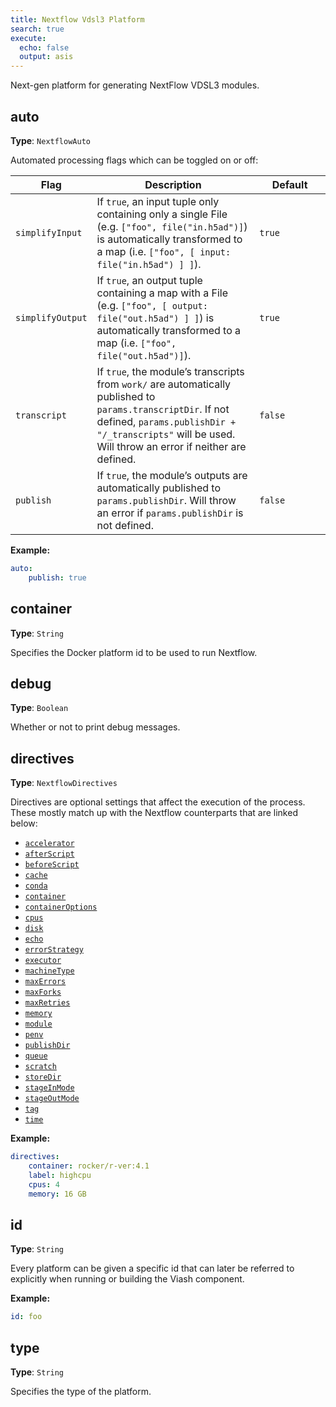 ```yaml
---
title: Nextflow Vdsl3 Platform
search: true
execute:
  echo: false
  output: asis
---
```


Next-gen platform for generating NextFlow VDSL3 modules.

## auto

**Type**: `NextflowAuto`

Automated processing flags which can be toggled on or off:  

| Flag | Description | Default |
|---|---------|----|
| `simplifyInput` | If `true`, an input tuple only containing only a single File (e.g. `["foo", file("in.h5ad")]`) is automatically transformed to a map (i.e. `["foo", [ input: file("in.h5ad") ] ]`). | `true` |
| `simplifyOutput` | If `true`, an output tuple containing a map with a File (e.g. `["foo", [ output: file("out.h5ad") ] ]`) is automatically transformed to a map (i.e. `["foo", file("out.h5ad")]`). | `true` |
| `transcript` | If `true`, the module's transcripts from `work/` are automatically published to `params.transcriptDir`. If not defined, `params.publishDir + "/_transcripts"` will be used. Will throw an error if neither are defined. | `false` |
| `publish` | If `true`, the module's outputs are automatically published to `params.publishDir`.  Will throw an error if `params.publishDir` is not defined. | `false` |



**Example:**

```yaml
auto:
    publish: true
```

## container

**Type**: `String`

Specifies the Docker platform id to be used to run Nextflow.

## debug

**Type**: `Boolean`

Whether or not to print debug messages.

## directives

**Type**: `NextflowDirectives`

Directives are optional settings that affect the execution of the process. These mostly match up with the Nextflow counterparts that are linked below:  

 - [`accelerator`](https://www.nextflow.io/docs/latest/process.html#accelerator)
 - [`afterScript`](https://www.nextflow.io/docs/latest/process.html#afterscript)
 - [`beforeScript`](https://www.nextflow.io/docs/latest/process.html#beforeScript)
 - [`cache`](https://www.nextflow.io/docs/latest/process.html#cache)
 - [`conda`](https://www.nextflow.io/docs/latest/process.html#conda)
 - [`container`](https://www.nextflow.io/docs/latest/process.html#container)
 - [`containerOptions`](https://www.nextflow.io/docs/latest/process.html#containeroptions)
 - [`cpus`](https://www.nextflow.io/docs/latest/process.html#cpus)
 - [`disk`](https://www.nextflow.io/docs/latest/process.html#disk)
 - [`echo`](https://www.nextflow.io/docs/latest/process.html#echo)
 - [`errorStrategy`](https://www.nextflow.io/docs/latest/process.html#errorstrategy)
 - [`executor`](https://www.nextflow.io/docs/latest/process.html#executor)
 - [`machineType`](https://www.nextflow.io/docs/latest/process.html#machinetype)
 - [`maxErrors`](https://www.nextflow.io/docs/latest/process.html#maxerrors)
 - [`maxForks`](https://www.nextflow.io/docs/latest/process.html#maxforks)
 - [`maxRetries`](https://www.nextflow.io/docs/latest/process.html#maxretries)
 - [`memory`](https://www.nextflow.io/docs/latest/process.html#memory)
 - [`module`](https://www.nextflow.io/docs/latest/process.html#module)
 - [`penv`](https://www.nextflow.io/docs/latest/process.html#penv)
 - [`publishDir`](https://www.nextflow.io/docs/latest/process.html#publishdir)
 - [`queue`](https://www.nextflow.io/docs/latest/process.html#queue)
 - [`scratch`](https://www.nextflow.io/docs/latest/process.html#scratch)
 - [`storeDir`](https://www.nextflow.io/docs/latest/process.html#storeDir)
 - [`stageInMode`](https://www.nextflow.io/docs/latest/process.html#stageinmode)
 - [`stageOutMode`](https://www.nextflow.io/docs/latest/process.html#stageoutmode)
 - [`tag`](https://www.nextflow.io/docs/latest/process.html#tag)
 - [`time`](https://www.nextflow.io/docs/latest/process.html#time)

**Example:**

```yaml
directives:
    container: rocker/r-ver:4.1
    label: highcpu
    cpus: 4
    memory: 16 GB
```

## id

**Type**: `String`

Every platform can be given a specific id that can later be referred to explicitly when running or building the Viash component.

**Example:**

```yaml
id: foo
```

## type

**Type**: `String`

Specifies the type of the platform.

